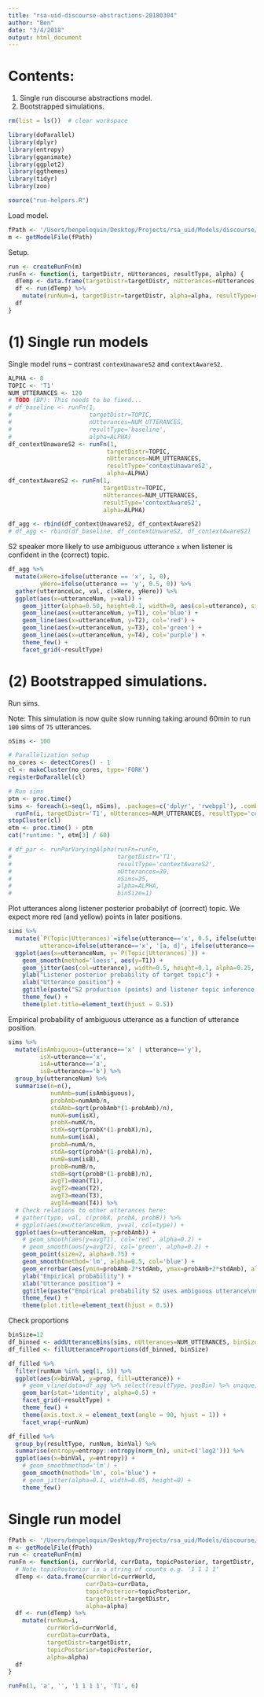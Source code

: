 ```yaml
---
title: "rsa-uid-discourse-abstractions-20180304"
author: "Ben"
date: "3/4/2018"
output: html_document
---
```


# Contents:

(1) Single run discourse abstractions model.
(2) Bootstrapped simulations.


```r
rm(list = ls())  # clear workspace

library(doParallel)
library(dplyr)
library(entropy)
library(gganimate)
library(ggplot2)
library(ggthemes)
library(tidyr)
library(zoo)

source("run-helpers.R")
```

Load model.
```r
fPath <- '/Users/benpeloquin/Desktop/Projects/rsa_uid/Models/discourse/rsa-uid-discourse-abstractions-conjugate-updates-single-run-20180314.wppl'
m <- getModelFile(fPath)
```

Setup.
```r
run <- createRunFn(m)
runFn <- function(i, targetDistr, nUtterances, resultType, alpha) {
  dTemp <- data.frame(targetDistr=targetDistr, nUtterances=nUtterances, resultType=resultType, alpha=alpha)
  df <- run(dTemp) %>%
    mutate(runNum=i, targetDistr=targetDistr, alpha=alpha, resultType=resultType)
  df
}
```

# (1) Single run models

Single model runs -- contrast `contexUnawareS2` and `contextAwareS2`.
```r
ALPHA <- 8
TOPIC <- 'T1'
NUM_UTTERANCES <- 120
# TODO (BP): This needs to be fixed...
# df_baseline <- runFn(1, 
#                      targetDistr=TOPIC, 
#                      nUtterances=NUM_UTTERANCES, 
#                      resultType='baseline', 
#                      alpha=ALPHA)
df_contextUnawareS2 <- runFn(1,
                            targetDistr=TOPIC,
                            nUtterances=NUM_UTTERANCES,
                            resultType='contextUnawareS2',
                            alpha=ALPHA)
df_contextAwareS2 <- runFn(1, 
                           targetDistr=TOPIC, 
                           nUtterances=NUM_UTTERANCES, 
                           resultType='contextAwareS2', 
                           alpha=ALPHA)

df_agg <- rbind(df_contextUnawareS2, df_contextAwareS2)
# df_agg <- rbind(df_baseline, df_contextUnwareS2, df_contextAwareS2)
```


S2 speaker more likely to use ambiguous utterance `x` when listener is confident in the (correct) topic.
```r
df_agg %>%
  mutate(xHere=ifelse(utterance == 'x', 1, 0),
         yHere=ifelse(utterance == 'y', 0.5, 0)) %>%
  gather(utteranceLoc, val, c(xHere, yHere)) %>%
  ggplot(aes(x=utteranceNum, y=val)) +
    geom_jitter(alpha=0.50, height=0.1, width=0, aes(col=utterance), size=2) +
    geom_line(aes(x=utteranceNum, y=T1), col='blue') +
    geom_line(aes(x=utteranceNum, y=T2), col='red') +
    geom_line(aes(x=utteranceNum, y=T3), col='green') +
    geom_line(aes(x=utteranceNum, y=T4), col='purple') +
    theme_few() +
    facet_grid(~resultType)
```


# (2) Bootstrapped simulations.

Run sims.

Note: This simulation is now quite slow running taking around 60min to run `100` sims of `75` utterances.
```r
nSims <- 100

# Parallelization setup
no_cores <- detectCores() - 1
cl <- makeCluster(no_cores, type='FORK')
registerDoParallel(cl)

# Run sims
ptm <- proc.time()
sims <- foreach(i=seq(1, nSims), .packages=c('dplyr', 'rwebppl'), .combine=rbind) %dopar% 
  runFn(i, targetDistr='T1', nUtterances=NUM_UTTERANCES, resultType='contextAwareS2', alpha=ALPHA)
stopCluster(cl)
etm <- proc.time() - ptm
cat("runtime: ", etm[3] / 60)

# df_par <- runParVaryingAlpha(runFn=runFn,
#                              targetDistr='T1',
#                              resultType='contextAwareS2',
#                              nUtterances=30,
#                              nSims=25,
#                              alpha=ALPHA,
#                              binSize=1)
```

Plot utterances along listener posterior probabilyt of (correct) topic. We expect more red (and yellow) points in later positions.
```r
sims %>%
  mutate(`P(Topic|Utterances)`=ifelse(utterance=='x', 0.5, ifelse(utterance=='y', 0.75, 0)),
         utterance=ifelse(utterance=='x', '[a, d]', ifelse(utterance=='y', '[b, c]', utterance))) %>%
  ggplot(aes(x=utteranceNum, y=`P(Topic|Utterances)`)) +
    geom_smooth(method='loess', aes(y=T1)) +
    geom_jitter(aes(col=utterance), width=0.5, height=0.1, alpha=0.25, size=2) +
    ylab("Listener posterior probability of target topic") +
    xlab("Utterance position") +
    ggtitle(paste("S2 production (points) and listener topic inference (line)\nn=",nSims," simulations")) +
    theme_few() +
    theme(plot.title=element_text(hjust = 0.5))
```

Empirical probability of ambiguous utterance as a function of utterance position.
```r
sims %>%
  mutate(isAmbiguous=(utterance=='x' | utterance=='y'),
         isX=utterance=='x',
         isA=utterance=='a',
         isB=utterance=='b') %>%
  group_by(utteranceNum) %>%
  summarise(n=n(),
            numAmb=sum(isAmbiguous),
            probAmb=numAmb/n,
            stdAmb=sqrt(probAmb*(1-probAmb)/n),
            numX=sum(isX),
            probX=numX/n,
            stdX=sqrt(probX*(1-probX)/n),
            numA=sum(isA),
            probA=numA/n,
            stdA=sqrt(probA*(1-probA)/n),
            numB=sum(isB),
            probB=numB/n,
            stdB=sqrt(probB*(1-probB)/n),
            avgT1=mean(T1),
            avgT2=mean(T2),
            avgT3=mean(T3),
            avgT4=mean(T4)) %>%
  # Check relations to other utterances here:
  # gather(type, val, c(probX, probA, probB)) %>%
  # ggplot(aes(x=utteranceNum, y=val, col=type)) +
  ggplot(aes(x=utteranceNum, y=probAmb)) +
    # geom_smooth(aes(y=avgT1), col='red', alpha=0.2) +
    # geom_smooth(aes(y=avgT2), col='green', alpha=0.2) +
    geom_point(size=2, alpha=0.75) +
    geom_smooth(method='lm', alpha=0.5, col='blue') +
    geom_errorbar(aes(ymin=probAmb-2*stdAmb, ymax=probAmb+2*stdAmb), alpha=0.5, width=0) +
    ylab("Empirical probability") +
    xlab("Utterance position") +
    ggtitle(paste("Empirical probability S2 uses ambiguous utterance\nn=",nSims," simulations")) +
    theme_few() +
    theme(plot.title=element_text(hjust = 0.5))
```

Check proportions
```r
binSize=12
df_binned <- addUtteranceBins(sims, nUtterances=NUM_UTTERANCES, binSize=binSize)
df_filled <- fillUtteranceProportions(df_binned, binSize)
```


```r
df_filled %>% 
  filter(runNum %in% seq(1, 5)) %>%
  ggplot(aes(x=binVal, y=prop, fill=utterance)) +
    # geom_vline(data=df_agg %>% select(resultType, posBin) %>% unique, aes(xintercept=posBin), lty=2) +
    geom_bar(stat='identity', alpha=0.5) +
    facet_grid(~resultType) +
    theme_few() +
    theme(axis.text.x = element_text(angle = 90, hjust = 1)) +
    facet_wrap(~runNum)
```


```r
df_filled %>%
  group_by(resultType, runNum, binVal) %>%
  summarise(entropy=entropy::entropy(norm_(n), unit=c('log2'))) %>%
  ggplot(aes(x=binVal, y=entropy)) +
    # geom_smoothmethod='lm') +
    geom_smooth(method='lm', col='blue') +
    # geom_jitter(alpha=0.1, width=0.05, height=0) +
    theme_few()
```

# Single run model
```r
fPath <- '/Users/benpeloquin/Desktop/Projects/rsa_uid/Models/discourse/rsa-uid-discourse-abstractions-conjugate-updates-single-run-20180314.wppl'
m <- getModelFile(fPath)
run <- createRunFn(m)
runFn <- function(i, currWorld, currData, topicPosterior, targetDistr, alpha) {
  # Note topicPosterior is a string of counts e.g. '1 1 1 1'
  dTemp <- data.frame(currWorld=currWorld, 
                      currData=currData, 
                      topicPosterior=topicPosterior, 
                      targetDistr=targetDistr, 
                      alpha=alpha)
  df <- run(dTemp) %>%
    mutate(runNum=i, 
           currWorld=currWorld, 
           currData=currData, 
           targetDistr=targetDistr, 
           topicPosterior=topicPosterior, 
           alpha=alpha)
  df
}
```

```r

runFn(1, 'a', '', '1 1 1 1', 'T1', 6)
```

